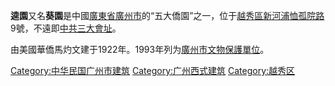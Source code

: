 {{文物保護單位
|名稱 = 逵園
|圖片 = 逵园 kui yuan - panoramio.jpg
|市/縣名 = 廣州市
|省名 = 廣東省
|所在 = [[廣州市|廣州市]][[越秀區|越秀區]]
|分類 = 近現代重要史跡及代表性建築
|時代 = 民國
|編號 = 4-22
|登錄 = 1993年8月
}}
'''逵園'''又名'''葵園'''是中國[[廣東省|廣東省]][[廣州市|廣州市]]的“五大僑園”之一，位于[[越秀區|越秀區]][[新河浦|新河浦]][[恤孤院路|恤孤院路]]9號，不遠即[[中共三大會址|中共三大會址]]。

由美國華僑馬灼文建于1922年。1993年列为[[廣州市文物保護單位|廣州市文物保護單位]]。

{{五大侨园}}

[[Category:中华民国广州市建筑|Category:中华民国广州市建筑]]
[[Category:广州西式建筑|Category:广州西式建筑]]
[[Category:越秀区|Category:越秀区]]
{{GZ-stub}}